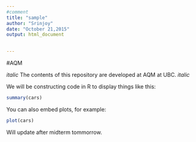```yaml
---
#comment
title: "sample"
author: "Srinjoy"
date: "October 21,2015"
output: html_document

       
---
```



#AQM 

*italic* The contents of this repository are developed at AQM at UBC. *italic* 

We will be constructing code in R to display things like this: 



```r
summary(cars)
```

You can also embed plots, for example:

```r
plot(cars)
```

Will update after midterm tommorrow. 

